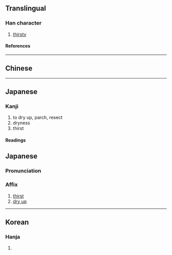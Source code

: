 {{also|渴|混}}
{{character info/new}}
==Translingual==

===Han character===
{{Han char|rn=85|rad=水|as=08|sn=11|four=|canj=EAPP,XEAPP|ids=⿰氵⿱日匂}}

# [[thirsty]]

====References====
{{Han ref|kx=0633.371|dkj=17748|hdz=80023.210|uh=6E07}}

----

==Chinese==
{{zh-see|渴|v}}

----

==Japanese==
{{ja-kanji forms|渇|渴}}

===Kanji===
{{ja-kanji|grade=c|rs=水08|kyu=渴}}

# to dry up, parch, resect
# dryness
# thirst

====Readings====
{{ja-readings
|kanon=かつ
|kun=かわ-く, かわき
}}

==Japanese==
{{ja-kanjitab|かつ|yomi=o}}

===Pronunciation===
{{ja-pron|かつ|y=o}}

===Affix===
{{ja-pos|affix|かつ}}

# [[thirst]]
# [[dry up]]

----

==Korean==

===Hanja===
{{ko-hanja|hangeul=[[갈]], [[걸]]|eumhun=|rv=gal, geol|mr=kal, kŏl|y=kal, kel}}

# {{defn|lang=ko|sort=水08}}